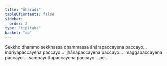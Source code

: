 ```yaml
---
title: "Āhārādi"
tableOfContents: false
sidebar:
  order: 2
type: "tipitaka"
basket: "ab"
---
```



<DynamicBreadcrumb />

<Division number="63">

<Paragraph number="1827">
Sekkho dhammo sekkhassa dhammassa āhārapaccayena paccayo…  indriyapaccayena paccayo…  jhānapaccayena paccayo…  maggapaccayena paccayo…  sampayuttapaccayena paccayo …pe… .
</Paragraph>
</Division>